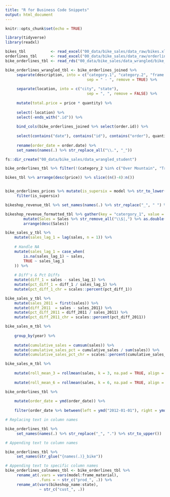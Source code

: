 ```yaml
---
title: "R for Business Code Snippets"
output: html_document
---
```


```r
knitr::opts_chunk$set(echo = TRUE)

library(tidyverse)
library(readxl)

bikes_tbl           <- read_excel("00_data/bike_sales/data_raw/bikes.xlsx")
orderlines_tbl      <- read_excel("00_data/bike_sales/data_raw/orderlines.xlsx")
bike_orderlines_tbl <- read_rds("00_data/bike_sales/data_wrangled/bike_orderlines.rds")
```


```r
bike_orderlines_wrangled_tbl <- bike_orderlines_joined %>% 
     separate(description, into = c("category.1", "category.2", "frame.material"),
                                    sep = " - ", remove = TRUE) %>% 
     
     separate(location, into = c("city", "state"),
                                    sep = ", ", remove = FALSE) %>% 
     
     mutate(total.price = price * quantity) %>% 
     
     select(-location) %>% 
     select(-ends_with(".id")) %>% 
     
     bind_cols(bike_orderlines_joined %>% select(order.id)) %>% 
     
     select(contains("date"), contains("id"), contains("order"), quantity, price, total.price, everything()) %>% 
     
     rename(order_date = order.date) %>% 
     set_names(names(.) %>% str_replace_all("\\.", "_"))  

```

```r
fs::dir_create("00_data/bike_sales/data_wrangled_student")
```

```r
bike_orderlines_tbl %>% filter(!(category_2 %in% c("Over Mountain", "Trail", "Endurance Road")))

bikes_tbl %>% arrange(desc(price)) %>% slice((n()-4):n())


bike_orderlines_prices %>% mutate(is_supersix = model %>% str_to_lower() %>% str_detect("supersix")) %>% 
     filter(is_supersix) 
```

```r
bikeshop_revenue_tbl %>% set_names(names(.) %>% str_replace("_", " ") %>% str_to_title())

bikeshop_revenue_formatted_tbl %>% gather(key = "catergory_1", value = "Sales", Mountain, Road) %>% ################################
        mutate(Sales = Sales %>% str_remove_all("\\$|,") %>% as.double()) %>% 
        arrange(desc(Sales))

```

```r
bike_sales_y_tbl %>%
    mutate(sales_lag_1 = lag(sales, n = 1)) %>%
    
    # Handle NA
    mutate(sales_lag_1 = case_when(
        is.na(sales_lag_1) ~ sales,
        TRUE ~ sales_lag_1
    )) %>%
    
    # Diff's & Pct Diffs
    mutate(diff_1 = sales - sales_lag_1) %>%
    mutate(pct_diff_1 = diff_1 / sales_lag_1) %>%
    mutate(pct_diff_1_chr = scales::percent(pct_diff_1))
```

```r
bike_sales_y_tbl %>%
    mutate(sales_2011 = first(sales)) %>%
    mutate(diff_2011  = sales - sales_2011) %>%
    mutate(pct_diff_2011 = diff_2011 / sales_2011) %>%
    mutate(pct_diff_2011_chr = scales::percent(pct_diff_2011))
```

```r
bike_sales_m_tbl %>%
    
    group_by(year) %>%
    
    mutate(cumulative_sales = cumsum(sales)) %>%
    mutate(cumulative_sales_pct = cumulative_sales / sum(sales)) %>%
    mutate(cumulative_sales_pct_chr = scales::percent(cumulative_sales_pct))
```

```r
bike_sales_m_tbl %>%
    
    mutate(roll_mean_3 = rollmean(sales, k = 3, na.pad = TRUE, align = "right", fill = NA)) %>%
    
    mutate(roll_mean_6 = rollmean(sales, k = 6, na.pad = TRUE, align = "right", fill = NA))
```

```r
bike_orderlines_tbl %>%
    
    mutate(order_date = ymd(order_date)) %>%
    
    filter(order_date %>% between(left = ymd("2012-01-01"), right = ymd("2013-12-31"))) # dates are inclusive
```

```r
# Replacing text in column names

bike_orderlines_tbl %>%
     set_names(names(.) %>% str_replace("_", ".") %>% str_to_upper())

# Appending text to column names

bike_orderlines_tbl %>%
     set_names(str_glue("{names(.)}_bike"))

# Appending text to specific column names
bike_orderlines_colnames_tbl <- bike_orderlines_tbl %>%
     rename_at(.vars = vars(model:frame_material), 
               .funs = ~ str_c("prod_", .)) %>%
     rename_at(vars(bikeshop_name:state),
               ~ str_c("cust_", .)) 
```

